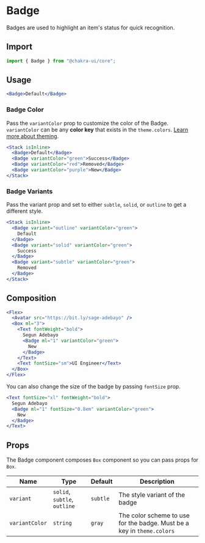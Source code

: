 

<SEO
  title="Badge"
  description="Badges are used to highlight an item's status for quick recognition."
/>

# Badge

Badges are used to highlight an item's status for quick recognition.

<carbon-ad></carbon-ad>

## Import

```js
import { Badge } from "@chakra-ui/core";
```

## Usage

```jsx
<Badge>Default</Badge>
```

### Badge Color

Pass the `variantColor` prop to customize the color of the Badge. `variantColor`
can be any **color key** that exists in the `theme.colors`.
[Learn more about theming](/theme).

```jsx
<Stack isInline>
  <Badge>Default</Badge>
  <Badge variantColor="green">Success</Badge>
  <Badge variantColor="red">Removed</Badge>
  <Badge variantColor="purple">New</Badge>
</Stack>
```

### Badge Variants

Pass the variant prop and set to either `subtle`, `solid`, or `outline` to get a
different style.

```jsx
<Stack isInline>
  <Badge variant="outline" variantColor="green">
    Default
  </Badge>
  <Badge variant="solid" variantColor="green">
    Success
  </Badge>
  <Badge variant="subtle" variantColor="green">
    Removed
  </Badge>
</Stack>
```

## Composition

```jsx
<Flex>
  <Avatar src="https://bit.ly/sage-adebayo" />
  <Box ml="3">
    <Text fontWeight="bold">
      Segun Adebayo
      <Badge ml="1" variantColor="green">
        New
      </Badge>
    </Text>
    <Text fontSize="sm">UI Engineer</Text>
  </Box>
</Flex>
```

You can also change the size of the badge by passing `fontSize` prop.

```jsx
<Text fontSize="xl" fontWeight="bold">
  Segun Adebayo
  <Badge ml="1" fontSize="0.8em" variantColor="green">
    New
  </Badge>
</Text>
```

## Props

The Badge component composes `Box` component so you can pass props for `Box`.

| Name           | Type                         | Default  | Description                                                            |
| -------------- | ---------------------------- | -------- | ---------------------------------------------------------------------- |
| `variant`      | `solid`, `subtle`, `outline` | `subtle` | The style variant of the badge                                         |
| `variantColor` | `string`                     | `gray`   | The color scheme to use for the badge. Must be a key in `theme.colors` |
